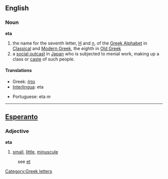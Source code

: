 {{see|ETA}}
{{letter_disp2|zeta|[[image:Greek_uc_eta.png|41px]][[image:Greek_lc_eta.png|28px]] |theta|ήτα|Η|η}}

==English==
===Noun===
'''eta'''
# the name for the seventh letter, [[Η]] and [[η]], of the [[en:Greek Alphabet|Greek Alphabet]] in [[en:Classical Greek|Classical]] and [[en:Modern Greek|Modern Greek]], the eighth in [[en:Old Greek|Old Greek]]
# a [[social outcast]] in [[Japan]] who is subjected to menial work, making up a class or [[caste]] of such people.

====Translations====
{{top}}
*Greek: [[ήτα]]
*[[Interlingua]]: eta
{{mid}}
*Portuguese: eta ''m''
{{bottom}}

----

==[[Esperanto]]==
===Adjective===
'''eta'''

#[[small]], [[little]], [[minuscule]]

:see [[et#Esperanto|et]]

[[Category:Greek letters]]